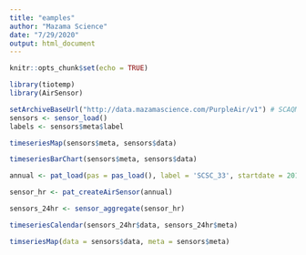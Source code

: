 ```yaml
---
title: "eamples"
author: "Mazama Science"
date: "7/29/2020"
output: html_document
---
```


```r
knitr::opts_chunk$set(echo = TRUE)
```

```r
library(tiotemp)
library(AirSensor)
```

```r
setArchiveBaseUrl("http://data.mazamascience.com/PurpleAir/v1") # SCAQMD sensors
sensors <- sensor_load()
labels <- sensors$meta$label
```


```r
timeseriesMap(sensors$meta, sensors$data)
```

```r
timeseriesBarChart(sensors$meta, sensors$data)
```


```r
annual <- pat_load(pas = pas_load(), label = 'SCSC_33', startdate = 20180102, enddate = 20181231)

sensor_hr <- pat_createAirSensor(annual)

sensors_24hr <- sensor_aggregate(sensor_hr)

timeseriesCalendar(sensors_24hr$data, sensors_24hr$meta)
```




```r
timseriesMap(data = sensors$data, meta = sensors$meta)
```

